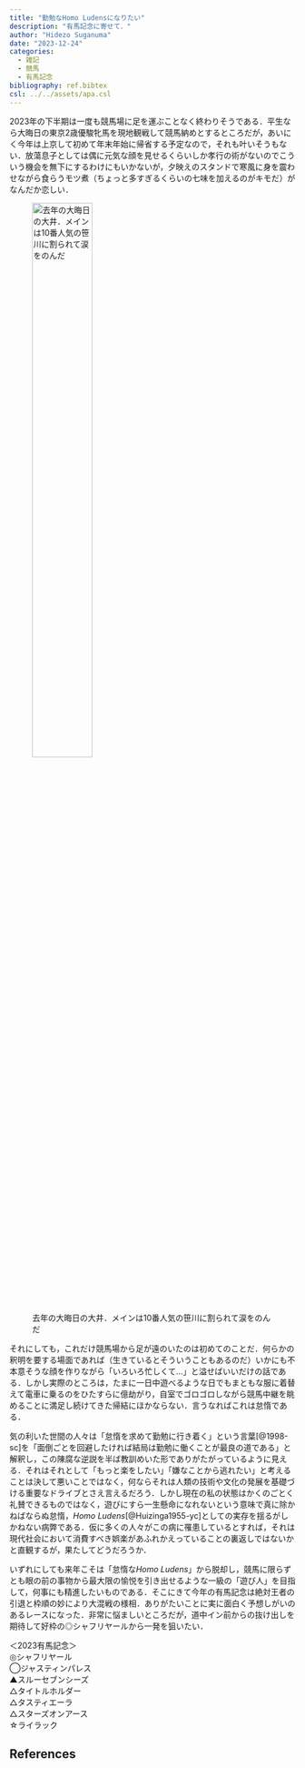 ---
title: "勤勉なHomo Ludensになりたい"
description: "有馬記念に寄せて．"
author: "Hidezo Suganuma"
date: "2023-12-24"
categories:
  - 雑記
  - 競馬
  - 有馬記念
bibliography: ref.bibtex
csl: ../../assets/apa.csl
---


2023年の下半期は一度も競馬場に足を運ぶことなく終わりそうである．平生なら大晦日の東京2歳優駿牝馬を現地観戦して競馬納めとするところだが，あいにく今年は上京して初めて年末年始に帰省する予定なので，それも叶いそうもない．放蕩息子としては偶に元気な顔を見せるくらいしか孝行の術がないのでこういう機会を無下にするわけにもいかないが，夕映えのスタンドで寒風に身を震わせながら食らうモツ煮（ちょっと多すぎるくらいの七味を加えるのがキモだ）がなんだか恋しい．

![去年の大晦日の大井．メインは10番人気の笹川に割られて涙をのんだ](fig1.jpg){width=50%}

それにしても，これだけ競馬場から足が遠のいたのは初めてのことだ．何らかの釈明を要する場面であれば（生きているとそういうこともあるのだ）いかにも不本意そうな顔を作りながら「いろいろ忙しくて...」と溢せばいいだけの話である．しかし実際のところは，たまに一日中遊べるような日でもまともな服に着替えて電車に乗るのをひたすらに億劫がり，自室でゴロゴロしながら競馬中継を眺めることに満足し続けてきた帰結にほかならない．言うなればこれは怠惰である．

気の利いた世間の人々は「怠惰を求めて勤勉に行き着く」という言葉[@1998-sc]を「面倒ごとを回避したければ結局は勤勉に働くことが最良の道である」と解釈し，この陳腐な逆説を半ば教訓めいた形でありがたがっているように見える．それはそれとして「もっと楽をしたい」「嫌なことから逃れたい」と考えることは決して悪いことではなく，何ならそれは人類の技術や文化の発展を基礎づける重要なドライブとさえ言えるだろう．しかし現在の私の状態はかくのごとく礼賛できるものではなく，遊びにすら一生懸命になれないという意味で真に除かねばならぬ怠惰，*Homo Ludens*[@Huizinga1955-yc]としての実存を揺るがしかねない病弊である．仮に多くの人々がこの病に罹患しているとすれば，それは現代社会において消費すべき娯楽があふれかえっていることの裏返しではないかと直観するが，果たしてどうだろうか．

いずれにしても来年こそは「怠惰な*Homo Ludens*」から脱却し，競馬に限らずとも眼の前の事物から最大限の愉悦を引き出せるような一級の「遊び人」を目指して，何事にも精進したいものである．そこにきて今年の有馬記念は絶対王者の引退と枠順の妙により大混戦の様相．ありがたいことに実に面白く予想しがいのあるレースになった．非常に悩ましいところだが，道中イン前からの抜け出しを期待して好枠の◎シャフリヤールから一発を狙いたい．

＜2023有馬記念＞<br>
◎シャフリヤール<br>
◯ジャスティンパレス<br>
▲スルーセブンシーズ<br>
△タイトルホルダー<br>
△タスティエーラ<br>
△スターズオンアース<br>
☆ライラック<br>

## References

::: {#refs}
:::
